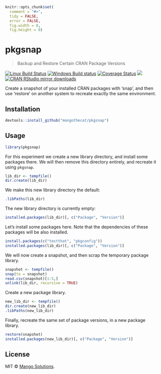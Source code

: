 
```r
knitr::opts_chunk$set(
  comment = "#>",
  tidy = FALSE,
  error = FALSE,
  fig.width = 8,
  fig.height = 8)
```

# pkgsnap

> Backup and Restore Certain CRAN Package Versions

[![Linux Build Status](https://travis-ci.org/MangoTheCat/pkgsnap.svg?branch=master)](https://travis-ci.org/MangoTheCat/pkgsnap)
[![Windows Build status](https://ci.appveyor.com/api/projects/status/github/MangoTheCat/pkgsnap?svg=true)](https://ci.appveyor.com/project/gaborcsardi/pkgsnap)
[![Coverage Status](https://img.shields.io/codecov/c/github/mangothecat/pkgsnap/master.svg)](https://codecov.io/github/mangothecat/pkgsnap?branch=master)
[![](http://www.r-pkg.org/badges/version/pkgsnap)](http://www.r-pkg.org/pkg/pkgsnap)
[![CRAN RStudio mirror downloads](http://cranlogs.r-pkg.org/badges/pkgsnap)](http://www.r-pkg.org/pkg/pkgsnap)


Create a snapshot of your installed CRAN packages with 'snap', and then
use 'restore' on another system to recreate exactly the same environment.

## Installation

```r
devtools::install_github("mangothecat/pkgsnap")
```

## Usage

```r
library(pkgsnap)
```

For this experiment we create a new library directory, and install
some packages there. We will then remove this directory entirely,
and recreate it using `pkgsnap`.

```r
lib_dir <- tempfile()
dir.create(lib_dir)
```

We make this new library directory the default:

```r
.libPaths(lib_dir)
```

The new library directory is currently empty:

```r
installed.packages(lib_dir)[, c("Package", "Version")]
```

Let's install some packages here. Note that the dependencies of these
packages will be also installed.

```r
install.packages(c("testthat", "pkgconfig"))
installed.packages(lib_dir)[, c("Package", "Version")]
```

We will now create a snapshot, and then scrap the temporary package
library.

```r
snapshot <- tempfile()
snap(to = snapshot)
read.csv(snapshot)[1:5,]
unlink(lib_dir, recursive = TRUE)
```

Create a new package library.

```r
new_lib_dir <- tempfile()
dir.create(new_lib_dir)
.libPaths(new_lib_dir)
```

Finally, recreate the same set of package versions, in a new package
library.

```r
restore(snapshot)
installed.packages(new_lib_dir)[, c("Package", "Version")]
```


## License

MIT © [Mango Solutions](https://github.com/mangothecat).
